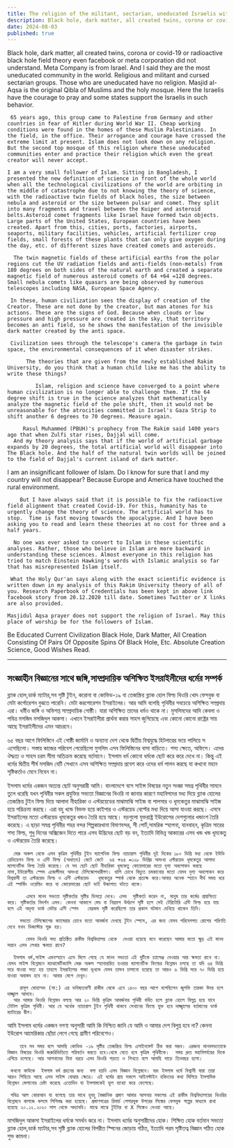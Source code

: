 ```yaml
---
title: The religion of the militant, sectarian, uneducated Israelis with undefined science
description: Black hole, dark matter, all created twins, corona or covid-19 or radioactive black hole field theory even facebook or meta corporation did not understand.
date: 2024-08-03
published: true
---
```



 Black hole, dark matter, all created twins, corona or covid-19 or radioactive black hole field theory even facebook or meta corporation did not understand.
Meta Company is from Israel. And I said they are the most uneducated community in the world. Religious and militant and cursed sectarian groups. Those who are uneducated have no religion.
       Masjid al-Aqsa is the original Qibla of Muslims and the holy mosque. Here the Israelis have the courage to pray and some states support the Israelis in such behavior.

     65 years ago, this group came to Palestine from Germany and other countries in fear of Hitler during World War II. Cheap working conditions were found in the homes of these Muslim Palestinians. In the field, in the office. Their arrogance and courage have crossed the extreme limit at present. Islam does not look down on any religion. But the second top mosque of this religion where these uneducated communities enter and practice their religion which even the great creator will never accept.

    I am a very small follower of Islam. Sitting in Bangladesh, I presented the new definition of science in front of the whole world when all the technological civilizations of the world are orbiting in the middle of catastrophe due to not knowing the theory of science, with the radioactive twin fields of black holes, the size between nebula and asteroid or the size between pulsar and comet. They split into many fragments and travel between the Kuiper and asteroid belts.Asteroid comet fragments like Israel have formed twin objects. Large parts of the United States, European countries have been created. Apart from this, cities, ports, factories, airports, seaports, military facilities, vehicles, artificial fertilizer crop fields, small forests of these plants that can only give oxygen during the day, etc. of different sizes have created comets and asteroids.

      The twin magnetic fields of these artificial earths from the polar regions cut the UV radiation fields and anti-fields (non-metals) from 180 degrees on both sides of the natural earth and created a separate magnetic field of numerous asteroid comets of 64 +64 =128 degrees. Small nebula comets like quasars are being observed by numerous telescopes including NASA, European Space Agency.

     In these, human civilization sees the display of creation of the Creator. These are not done by the creator, but man atones for his actions. These are the signs of God. Because when clouds or low pressure and high pressure are created in the sky, that territory becomes an anti field, so he shows the manifestation of the invisible dark matter created by the anti space.

     Civilization sees through the telescope's camera the garbage in twin space, the environmental consequences of it when disaster strikes.

          The theories that are given from the newly established Rakim University, do you think that a human child like me has the ability to write these things?

             Islam, religion and science have converged to a point where human civilization is no longer able to challenge them. If the 64 degree shift is true in the science analyzes that mathematically analyze the magnetic field of the pole shift, then it would not be unreasonable for the atrocities committed in Israel's Gaza Strip to shift another 6 degrees to 70 degrees. Measure again.

         Rasul Muhammed (PBUH)'s prophecy from The Rakim said 1400 years ago that when Zulfi star rises, Dajjal will come. 
      And my theory analysis says that if the world of artificial garbage expands by 20 degrees, the total artificial world will disappear into The Black hole. And the half of the natural twin worlds will be joined to the field of Dajjal's current island of dark matter.
I am an insignificant follower of Islam. Do I know for sure that I and my country will not disappear? Because Europe and America have touched the rural environment.

        But I have always said that it is possible to fix the radioactive field alignment that created Covid-19. For this, humanity has to urgently change the theory of science. The artificial world has to stop.  Time is fast moving towards the apocalypse. And I have been asking you to read and learn these theories at no cost for three and a half years.

      No one was ever asked to convert to Islam in these scientific analyses. Rather, those who believe in Islam are more backward in understanding these sciences. Almost everyone in this religion has tried to match Einstein Hawking's words with Islamic analysis so far that has misrepresented Islam itself.

     What the Holy Qur'an says along with the exact scientific evidence is written down in my analysis of this Rakim University theory of all of you. Research Paperbook of Credentials has been kept in above link facebook story from 20.12.2020 till date. Sometimes Twitter or X links are also provided.

    Masjidul Aqsa prayer does not support the religion of Israel. May this place of worship be for the followers of Islam.

Be Educated Current Civilization Black Hole, Dark Matter, All Creation Consisting Of Pairs Of Opposite Spins Of Black Hole, Etc. Absolute Creation Science, Good Wishes Read.


---

## সংজ্ঞাহীন বিজ্ঞানের সাথে জঙ্গি,সাম্প্রদায়িক অশিক্ষিত ইসরাইলীদের ধর্মের  সম্পর্ক   

  ব্ল‍্যাক হোল,ডার্ক ম‍্যাটার,সব সৃষ্টি টুইন, করোনা বা কোভিড-১৯ বা তেজস্ক্রিয় ব্ল‍্যাক হোল ফিল্ড থিওরি খোদ ফেসবুক বা মেটা কর্পোরেশন  বুঝতে পারেনি।
মেটা করপোরেশন ইসরাইলের। আর আমি বলেছি পৃথিবীর সবচেয়ে অশিক্ষিত সম্প্রদায় এরা। ধর্মীও জঙ্গি ও অভিশপ্ত সাম্প্রদায়িক গোষ্ঠী। যারা অশিক্ষিত তাদের ধর্মও থাকে না।
       মুসলিমদের আদি কেবলা ও পবিত্র মসজিদ মসজিদুল আকসা। এখানে ইসরাইলীরা প্রার্থনা করার সাহস জুগিয়েছে এবং কোনো কোনো রাষ্ট্রের সায় আছে  ইসরাইলীদের এমন আচরনে।

৬৫ বছর আগে ফিলিস্তিনে এই গোষ্ঠী জার্মানি ও অন‍্যান‍্য দেশ থেকে দ্বিতীয় বিশ্বযুদ্ধে হিটলারের ভয়ে পালিয়ে স এসেছিলো। সস্তায় কাজের পরিবেশ পেয়েছিলো মুসলিম এসব ফিলিস্তিনের বাসা বাড়িতে। শস‍্য ক্ষেতে, অফিসে। এদের ঔদ্ধত‍্য ও সাহস চরম সীমা অতিক্রম করেছে বর্তমানে। ইসলাম ধর্ম কোনো ধর্মকে ছোট করে  করে দেখে না। কিন্তু এই ধর্মের দ্বিতীয় শীর্ষ মসজিদ যেটি সেখানে এসব অশিক্ষিত সম্প্রদায় প্রবেশ করে ওদের ধর্ম পালন করছে যা কখনো মহান সৃষ্টিকর্তাও মেনে নিবেন না।

ইসলাম ধর্মের একজন অত‍্যন্ত ছোট অনুসরারী আমি। বাংলাদেশে বসে সাইন্স বিষয়ের নতুন সংজ্ঞা সমগ্র পৃথিবীর সামনে তুলে ধরেছি যখন পৃথিবীর সকল প্রযুক্তির সভ‍্যতা বিজ্ঞানের থিওরি না জানার কারণে মহাবিপদের মধ‍্য দিয়ে ব্ল‍্যাক হোলের তেজস্ক্রিয় টুইন ফিল্ড দিয়ে আলাদা নীহারিকা ও এস্টরয়েডের মাঝামাঝি সাইজ বা  পালসার ও ধূমকেতুর মাঝামাঝি সাইজ হয়ে পরিক্রমা করছে। এরা বহু খন্ডে বিভক্ত হয়ে  কাইপার ও এস্টরয়েড বেল্টের মধ‍্য দিয়ে আসা যাওয়া করছে। এসবে ইসরাইলের মতো এস্টরয়েড ধূমকেতুর খন্ডও তৈরি হয়ে আছে। বড়গুলো যুক্তরাষ্ট্র  ইউরোপের দেশগুলোর খন্ডাংশ তৈরি করেছে। এ ছাড়া সমগ্র পৃথিবীর শহর বন্দর শিল্পকারখানা বিমাণবন্দর, সী পোর্ট,সামরিক স্হাপনা, যানবাহন, কৃত্রিম সারের  শস‍্য ফিল্ড, শুধু দিনের অক্সিজেন দিতে পারে এসব উদ্ভিদের ছোট বড় বন, ইত‍্যাদি  বিভিন্ন আকারের এসব খন্ড খন্ড ধূমকেতু ও এস্টরয়েড তৈরি করেছে।

      মেরু অঞ্চল থেকে এসব কৃত্রিম পৃথিবীর টুইন ম‍্যাগেনিক ফিল্ড ন‍্যাচারাল পৃথিবীর দুই দিকের ১৮০ ডিগ্রি মধ‍্য থেকে ইউভি রেডিয়েশন ফিল্ড ও এন্টি ফিল্ড (অধাতব) কেটে কেটে  ৬৪ +৬৪ =১২৮ ডিগ্রির অসংখ্য এস্টরয়েড ধূমকেতুর আলাদা ম‍্যাগনেটিক ফিল্ড তৈরি করেছে। যে সব ছোট ছোট নীহারিকা ধূমকেতু কোয়েসারের মতো দৃশ‍্য অবলোকন করছে নাসা,ইউরোপীয় স্পেস এজেন্সীসহ অসংখ্য টেলিস্কোপধারীগণ। খালি চোখে বিদ‍্যুত চমকানোর মতো যেসব দৃশ‍্য অবলোকন করে বিশ্ববাসী তা এস্টরয়েড ফিল্ড ও এন্টি এস্টরয়েড   ধূমকেতুর স্পার্ক থেকে প্রত‍্যক্ষ করে।আবার অনেক স্হানে দীর্ঘ সময় ধরে এই স্পার্কিং ওয়েল্ডিং করে যা কোয়েসারের ছোট ভাই উল্কাপাত ঘটতে থাকে।

          এসবে মানব সভ‍্যতা সৃষ্টিকর্তার সৃষ্টির ডিসপ্লে দেখে। এসব  সৃষ্টিকর্তা করেন না, মানুষ তার কর্মের প্রায়শ্চিত‍্য করে। সৃষ্টিকর্তার নিদর্শন এসব। কেননা আকাশে মেঘ বা নিম্নচাপ উর্ধচাপ সৃষ্টি হলে সেই টেরিটোরি এন্টি ফিল্ড হয়ে যায় বলে এই অদৃশ‍্য ডার্ক মেটার এন্টি স্পেস   যেরকম সৃষ্টি করেছিলো তার প্রকাশ ঘটমান দেখিয়ে থাকেন তিনি।
      
        সভ‍্যতা টেলিস্কোপের ক‍্যামেরার চোখে যতো আবর্জনা দেখছে টুইন স্পেসে, এর জন‍্য যেসব পরিবেশগত রোগের পরিণতি দেখে যখন ডিজাস্টার শুরু হয়।

          যেসব থিওরি সদ‍্য প্রতিষ্ঠিত রাকীম বিশ্ববিদ্যালয় থেকে  দেওয়া হয়েছে মনে করেছেন আমার মতো ক্ষুদ্র এই মানব সন্তান এসব লেখার ক্ষমতা রাখে?

      ইসলাম ধর্ম,সাইন্স এমনস্হানে এসে মিলে গেছে যে মানব সভ‍্যতা এই দুটিকে চ‍্যালেঞ্জ দেওয়ার আর ক্ষমতা রাখে না। যেসব সাইন্স বিশ্লেষনে ম‍্যাথামেটিক‍্যালি মেরু অঞ্চল স্হানান্তরিত হওয়ার ম‍্যাগনেটিক ফিল্ডের বিশ্লেষন চলছে তা যদি ৬৪ ডিগ্রি সরে যাওয়া সত‍্য হয় তাহলে ইসরাইলের গাজা ভূখন্ডে যেসব তান্ডব চালানো হয়েছে তা আরও ৬ ডিগ্রি সরে ৭০ ডিগ্রি হয়ে যাওয়া অবাস্তব হবে না। আবার মেপে দেখুন।

        রাসূল মোহাম্মদ (সা:) এর ভবিষ‍্যতবাণী রাকীম থেকে এনে ১৪০০ বছর আগে বলেছিলেন জুলফি তারকা উদয় হলে দাজ্জ্বাল আসবে। 
      আর আমার থিওরি বিশ্লেষন বলছে আর ২০ ডিগ্রি কৃত্রিম আবর্জনার পৃথিবী বর্ধিত হলে ব্ল‍্যাক হোলে বিলুপ্ত হয়ে যাবে টোটাল কৃত্রিম পৃথিবী। আর যে অর্ধেক ন‍্যাচারাল টুইন পৃথিবী থাকবে সেখানের ফিল্ডে যুক্ত হবে দাজ্জ্বালের বর্তমানের ডার্ক ম‍্যাটারের দ্বীপ।
আমি ইসলাম ধর্মের একজন নগণ‍্য অনুসারী আমি কি নিশ্চিত জানি যে আমি ও আমার দেশ বিলুপ্ত হবে না? কেননা ইউরো‍প আমেরিকার ছোঁয়া লেগে গেছে গ্রামীণ পরিবেশেও।

        ত‍বে সব সময় বলে আসছি কোভিড -১৯ সৃষ্টির তেজস্ক্রিয় ফিল্ড এলাইনমেন্ট ঠিক করা সম্ভব। এরজন‍্য মানবসভ‍্যতাকে বিজ্ঞান বিষয়ের থিওরি জরুরিভিত্তিতে পরিবর্তন করতে হবে।থেমে যেতে হবে কৃত্রিম পৃথিবীকে।  সময় দ্রুত মহাবিপর্যয়ের দিকে এগিয়ে চলেছে। আর আপনাদের বিনা খরচে এসব থিওরি পড়তে ও শিখতে বলে আসছি সাড়ে তিনবছর হলো।

     কখনো কাউকে  ইসলাম ধর্ম গ্রহনের জন‍‍্য  বলা হয়নি এসব বিজ্ঞান বিশ্লেষনে। বরং ইসলাম ধর্মে বিশ্বাসী যারা তারা আরও পিছিয়ে আছে এসব সাইন্স বোঝার ক্ষেত্রে। এই ধর্মের প্রায় সকলে আইনস্টাইন হকিংদের কথা মিলিয়ে ইসলামিক বিশ্লেষন মেলানোর চেষ্টা করেছে এতোদিন যা ইসলামকেই ভুল ব‍্যাখ‍্যা করে ফেলেছে।

     পবিত্র আল কোরআন যা বলেছে তার সাথে হুবহু বৈজ্ঞানিক প্রমাণ আমার আপনার সকলের এই রাকীম বিশ্ববিদ্যালয়ের থিওরির বিশ্লেষনে কাগজে কলমে লিপিবদ্ধ করা হয়েছে। প্রমাণপত্রের রিসার্চ পেপারবুক উপরের লিঙ্কের ফেসবুক গল্পের মাধ‍্যমে রাখা হয়েছে ২০.১২.২০২০ সাল থেকে অদ‍্যাবধি। মাঝে মাঝে টুইটার বা X লিঙ্কেও দেওয়া আছে।

মাসজিদুল আকসা ইসরাইলের ধর্মকে সমর্থন করে না। ইসলাম ধর্মের অনুসারীদের হোক। শিক্ষিত হোক বর্তমান সভ‍্যতা ব্ল‍্যাক হোল,ডার্ক ম‍্যাটার,সব সৃষ্টি ব্ল‍্যাক হোলের বিপরীত স্পিনের  জোড়ায় গঠিত, ইত‍্যাদি পরম সৃষ্টিতত্ব বিজ্ঞান পঠিত হোক শুভ কামনা।     